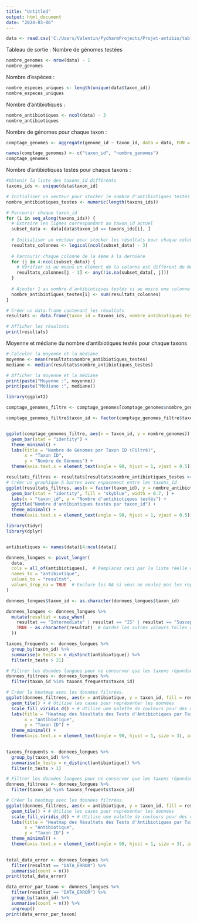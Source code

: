 ---
title: "Untitled"
output: html_document
date: "2024-03-06"
---
```{r}
data <- read.csv('C:/Users/Valentin/PycharmProjects/Projet-antibio/table.csv')
```


Tableau de sortie : 
Nombre de génomes testées 
```{r}
nombre_genomes <- nrow(data) - 1
nombre_genomes
```
Nombre d'espèces :
```{r}
nombre_especes_uniques <- length(unique(data$taxon_id))
nombre_especes_uniques
```

Nombre d'antibiotiques : 
```{r}
nombre_antibiotiques <- ncol(data) - 3
nombre_antibiotiques
```

Nombre de génomes pour chaque taxon :
```{r}
comptage_genomes <- aggregate(genome_id ~ taxon_id, data = data, FUN = function(x) length(unique(x)))

names(comptage_genomes) <- c("taxon_id", "nombre_genomes")
comptage_genomes
```



Nombre d'antibiotiques testés pour chaque taxons :

```{r}
#Obtenir la liste des taxons_id différents
taxons_ids <- unique(data$taxon_id)

# Initialiser un vecteur pour stocker le nombre d'antibiotiques testés pour chaque taxon_id
nombre_antibiotiques_testes <- numeric(length(taxons_ids))

# Parcourir chaque taxon_id
for (i in seq_along(taxons_ids)) {
  # Extraire les lignes correspondant au taxon_id actuel
  subset_data <- data[data$taxon_id == taxons_ids[i], ]
  
  # Initialiser un vecteur pour stocker les résultats pour chaque colonne
  resultats_colonnes <- logical(ncol(subset_data) - 3)
  
  # Parcourir chaque colonne de la 4ème à la dernière
  for (j in 4:ncol(subset_data)) {
    # Vérifier si au moins un élément de la colonne est différent de NA
    resultats_colonnes[j - 3] <- any(!is.na(subset_data[, j]))
  }
  
  # Ajouter 1 au nombre d'antibiotiques testés si au moins une colonne a un élément non-NA
  nombre_antibiotiques_testes[i] <- sum(resultats_colonnes)
}

# Créer un data.frame contenant les résultats
resultats <- data.frame(taxon_id = taxons_ids, nombre_antibiotiques_testes = nombre_antibiotiques_testes)

# Afficher les résultats
print(resultats)
```

Moyenne et médiane du nombre d'antibiotiques testés pour chaque taxons

```{r}
# Calculer la moyenne et la médiane
moyenne <- mean(resultats$nombre_antibiotiques_testes)
mediane <- median(resultats$nombre_antibiotiques_testes)

# Afficher la moyenne et la médiane
print(paste("Moyenne :", moyenne))
print(paste("Médiane :", mediane))
```


```{r}
library(ggplot2)
```



```{r}
comptage_genomes_filtre <- comptage_genomes[comptage_genomes$nombre_genomes > 1,]

comptage_genomes_filtre$taxon_id <- factor(comptage_genomes_filtre$taxon_id)


ggplot(comptage_genomes_filtre, aes(x = taxon_id, y = nombre_genomes)) +
  geom_bar(stat = "identity") +
  theme_minimal() +
  labs(title = "Nombre de Génomes par Taxon ID (Filtré)",
       x = "Taxon ID",
       y = "Nombre de Génomes") +
  theme(axis.text.x = element_text(angle = 90, hjust = 1, vjust = 0.5)) 
```




```{r}
resultats_filtres <- resultats[resultats$nombre_antibiotiques_testes >= 20, ]
# Créer un graphique à barres avec espacement entre les taxons_id
ggplot(resultats_filtres, aes(x = factor(taxon_id), y = nombre_antibiotiques_testes)) +
  geom_bar(stat = "identity", fill = "skyblue", width = 0.7, ) +
  labs(x = "taxon_id", y = "Nombre d'antibiotiques testés") +
  ggtitle("Nombre d'antibiotiques testés par taxon_id") +
  theme_minimal() +
  theme(axis.text.x = element_text(angle = 90, hjust = 1, vjust = 0.5))
```

```{r}
library(tidyr)
library(dplyr)


antibiotiques <- names(data)[4:ncol(data)]

donnees_longues <- pivot_longer(
  data,
  cols = all_of(antibiotiques),  # Remplacez ceci par la liste réelle des antibiotiques ou une fonction de sélection appropriée
  names_to = "antibiotique",
  values_to = "resultat",
  values_drop_na = TRUE  # Exclure les NA si vous ne voulez pas les représenter
)

donnees_longues$taxon_id <- as.character(donnees_longues$taxon_id)

donnees_longues <- donnees_longues %>%
  mutate(resultat = case_when(
    resultat == "Intermediate" | resultat == "IS" | resultat == "Susceptible-dose dependent" ~ "Susceptible",
    TRUE ~ as.character(resultat)  # Gardez les autres valeurs telles quelles
  ))

taxons_frequents <- donnees_longues %>%
  group_by(taxon_id) %>%
  summarise(n_tests = n_distinct(antibiotique)) %>%
  filter(n_tests > 21)

# Filtrer les données longues pour ne conserver que les taxons répondant au critère.
donnees_filtrees <- donnees_longues %>%
  filter(taxon_id %in% taxons_frequents$taxon_id)

# Créer la heatmap avec les données filtrées.
ggplot(donnees_filtrees, aes(x = antibiotique, y = taxon_id, fill = resultat)) +
  geom_tile() + # Utilise les cases pour représenter les données
  scale_fill_viridis_d() + # Utilise une palette de couleurs pour des données discrètes
  labs(title = "Heatmap des Résultats des Tests d'Antibiotiques par Taxon ID ( 21 antibiots testés)",
       x = "Antibiotique",
       y = "Taxon ID") +
  theme_minimal() +
  theme(axis.text.x = element_text(angle = 90, hjust = 1, size = 3), axis.text.y = element_text(size = 4))# Rotation des étiquettes pour la lisibilité
  
```
```{r}
taxons_frequents <- donnees_longues %>%
  group_by(taxon_id) %>%
  summarise(n_tests = n_distinct(antibiotique)) %>%
  filter(n_tests > 1)

# Filtrer les données longues pour ne conserver que les taxons répondant au critère.
donnees_filtrees <- donnees_longues %>%
  filter(taxon_id %in% taxons_frequents$taxon_id)

# Créer la heatmap avec les données filtrées.
ggplot(donnees_filtrees, aes(x = antibiotique, y = taxon_id, fill = resultat)) +
  geom_tile() + # Utilise les cases pour représenter les données
  scale_fill_viridis_d() + # Utilise une palette de couleurs pour des données discrètes
  labs(title = "Heatmap des Résultats des Tests d'Antibiotiques par Taxon ID (global)",
       x = "Antibiotique",
       y = "Taxon ID") +
  theme_minimal() +
  theme(axis.text.x = element_text(angle = 90, hjust = 1, size = 3), axis.text.y = element_text(size = 0))# Rotation des étiquettes pour la lisibilité
  
```

```{r}
total_data_error <- donnees_longues %>%
  filter(resultat == "DATA_ERROR") %>%
  summarise(count = n())
print(total_data_error)
```

```{r}
data_error_par_taxon <- donnees_longues %>%
  filter(resultat == "DATA_ERROR") %>%
  group_by(taxon_id) %>%
  summarise(count = n()) %>%
  ungroup()
print(data_error_par_taxon)
```


